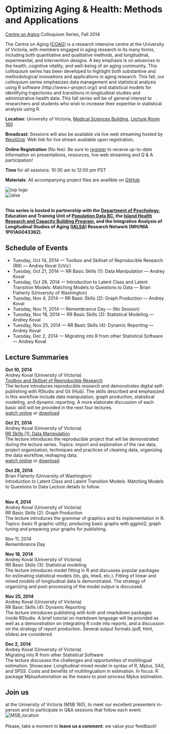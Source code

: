 Optimizing Aging & Health: Methods and Applications  
===  
[Centre on Aging](http://www.coag.uvic.ca/) Colloquium Series, Fall 2014     

The Centre on Aging ([COAG](http://www.coag.uvic.ca/)) is a research intensive centre at the University of Victoria, with members 
engaged in aging research in its many forms, including both quantitative and qualitative methods, and 
longitudinal, experimental, and intervention designs. A key emphasis is on advances in the health, 
cognitive vitality, and well-being of an aging community. This colloquium series has been developed to 
highlight both substantive and methodological innovations and applications in aging research. This fall, 
our colloquium series emphasizes data management and statistical analysis using R software
(http://www.r-project.org/) and statistical models for identifying trajectories and transitions in 
longitudinal studies and administrative health data. This fall series will be of general interest to 
researchers and students who wish to increase their expertise in statistical analysis using R.    </br>

**Location**: University of Victoria, [Medical Sciences Building](http://www.uvic.ca/home/about/campus-info/maps/maps/msb.php), [Lecture Room 160](http://video.med.ubc.ca/videos/facilities/images/MSB160_1.jpg)   

**Broadcast**: Sessions will also be available via live web streaming hosted by [WestGrid](http://www.westgrid.ca). Web link for live stream available upon registration.   

**Online Registration** (No fee): Be sure to [register](http://conferences.uvic.ca/index.php/coag/coagevents) to receive up-to-date information on presentations, resources, live web streaming and Q & A participation!

**Time** for all sessions: 10:30 am to 12:00 pm PST   

**Materials**: All accompanying project files are availible on [GitHub](https://github.com/IALSA/COAG-colloquium-2014F)

![top logo][toplogo]  
![ialsa][ialsa]  
  
</br>
**This series is hosted in partnership with the [Department of Psychology](http://www.uvic.ca/socialsciences/psychology/), Education and Training Unit of [Population Data BC](https://www.popdata.bc.ca/), the [Island Health Research and Capacity Building Program](http://www.viha.ca/rnd), and  the Integrative Analysis of Longitudinal Studies of Aging ([IALSA](http://www.ialsa.org/)) Research Network (NIH/NIA 1P01AG043362).**   

  
 
## Schedule of Events
  
- Tuesday, Oct 14, 2014 --- Toolbox and Skillset of Reproducible Research (RR) --- Andrey Koval (UVic)  
- Tuesday, Oct 21, 2014 --- RR Basic Skills (1): Data Manipulation --- Andrey Koval   
- Tuesday, Oct 28, 2014 --- Introduction to Latent Class and Latent Transition Models: Matching Models to
 Questions to Data --- Brian Flaherty (University of Washington)      
- Tuesday, Nov 4, 2014 --- RR Basic Skills (2): Graph Production --- Andrey Koval     
- Tuesday, Nov 11, 2014 --- Remembrance Day --- (No Session)  
- Tuesday, Nov 18, 2014 --- RR Basic Skills (3): Statistical Modeling --- Andrey Koval    
- Tuesday, Nov 25, 2014 --- RR Basic Skills (4): Dynamic Reporting --- Andrey Koval   
- Tuesday, Dec 2, 2014 --- Migrating into R from other Statistical Software --- Andrey Koval   

## Lecture Summaries


**Oct 10, 2014**  
Andrey Koval (University of Victoria)  
[Toolbox and Skillset of Reproducible Research][lecture1]   
The lecture introduces reproducible research and demonstrates digital self-publishing with RStudio and Git (Hub). The skills described and emphasized in this workflow include data manipulation, graph production, statistical modeling, and dynamic reporting. A more elaborate discussion of each basic skill will be provided in the next four lectures.   
[watch online](https://www.popdata.bc.ca/node/2035) or [download](https://www13.sendthisfile.com/iPOF37u8YpOCzoQtkP2h1HBc/Ufnp3Bnb3IfjNP52KWqGKLdW/popdata.trimmed.oct.14.2014.mp4)</br>     

**Oct 21, 2014**    
Andrey Koval (University of Victoria)  
[RR Skills (1): Data Manipulation][lecture2]        
The lecture introduces the reproducible project that will be demonstrated during the lecture series. Topics: import and exploration of the raw data, project organization, techniques and practices of cleaning data, organizing the data workflow, reshaping data.       
[watch online](https://www.popdata.bc.ca/node/2035) or [download](https://www6.sendthisfile.com/5G3TRDD7KPLpsexHAZyfRCgT/qJswiCQmpIBOknOg1TqMXKAy/popdata.oct.21.2014.mp4)</br>   



**Oct 28, 2014**  
Brian Flaherty (University of Washington)  
Introduction to Latent Class and Latent Transition Models: Matching Models to Questions to Data
Lecture details to follow. </br> 

</br>
**Nov 4, 2014**  
Andrey Koval (University of Victoria)  
RR Basic Skills (2): Graph Production  
The lecture introduces the grammar of graphics and its implementation in R.   
Topics: basic R graphic utility; producing basic graphs with ggplot2; graph tuning and preparing your 
graphs for publishing.  </br> 


Nov 11, 2014       
Remembrance Day </br>     


**Nov 18, 2014**   
Andrey Koval (University of Victoria)    
RR Basic Skills (3): Statistical modeling    
The lecture introduces model fitting in R and discusses popular packages for estimating statistical 
models (lm, gls, lme4, etc.). Fitting of linear and mixed models of longitudinal data is demonstrated. 
The strategy of organizing and post-processing of the model output is discussed. </br>  


**Nov 25, 2014**  
Andrey Koval (University of Victoria)  
RR Basic Skills (4): Dynamic Reporting  
The lecture introduces publishing with knitr and rmarkdown packages inside RStudio. A brief tutorial on 
markdown language will be provided as well as a demonstration on integrating R code into reports, and 
a discussion on the strategy of report production. Several output formats (pdf, html, slides) are 
considered.     </br>


**Dec 2, 2014**  
Andrey Koval (University of Victoria)  
Migrating into R from other Statistical Software  
The lecture discusses the challenges and opportunities of multilingual estimation. 
Showcase: Longitudinal mixed model in syntax of R, Mplus, SAS, and SPSS. Costs and benefits of 
multilingualism in estimation. In focus: R package MplusAutomation as the means to post-process Mplus 
estimation.  </br>


## Join us 
at the University of Victoria (MSB 160), to meet our excellent presenters in-person and to participate in Q&A sessions that follow each event.  
![MSB_location][MSB_location]   
</br>
Please, take a moment to **leave us a comment**: we value your feedback! 


[toplogo]:./images/combined_logos.png  
[ialsa]:./images/ialsa_long.png
[MSB_location]:./images/MSB_location.png
[lecture1]:./2014-10-14-Toolbox-and-Skillset.html
[lecture2]:./2014-10-21-Data-Manipulation.html

